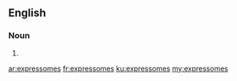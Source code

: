 ==English==

===Noun===
{{head|en}}

# {{plural of|expressome}}

[[ar:expressomes]]
[[fr:expressomes]]
[[ku:expressomes]]
[[my:expressomes]]